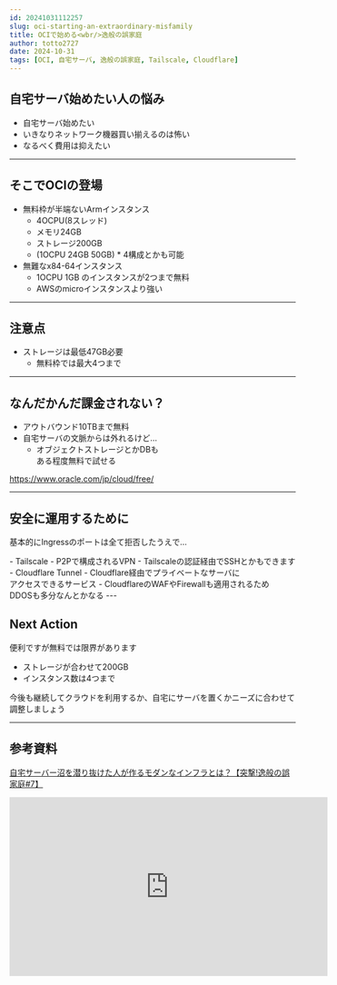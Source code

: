```yaml
---
id: 20241031112257
slug: oci-starting-an-extraordinary-misfamily
title: OCIで始める<wbr/>逸般の誤家庭
author: totto2727
date: 2024-10-31
tags: [OCI, 自宅サーバ, 逸般の誤家庭, Tailscale, Cloudflare]
---
```



## 自宅サーバ始めたい人の悩み

- 自宅サーバ始めたい
- いきなりネットワーク機器買い揃えるのは怖い
- なるべく費用は抑えたい

---

## そこでOCIの登場

- 無料枠が半端ないArmインスタンス
  - 4OCPU(8スレッド)
  - メモリ24GB
  - ストレージ200GB
  - (1OCPU 24GB 50GB) * 4構成とかも可能
- 無難なx84-64インスタンス
  - 1OCPU 1GB のインスタンスが2つまで無料
  - AWSのmicroインスタンスより強い

---

## 注意点

- ストレージは最低47GB必要
  - 無料枠では最大4つまで

---

## なんだかんだ課金されない？

<TextCenter>

- アウトバウンド10TBまで無料
- 自宅サーバの文脈からは外れるけど…
  - オブジェクトストレージとかDBも<Br/>ある程度無料で試せる

</TextCenter>

<TextCenter>https://www.oracle.com/jp/cloud/free/</TextCenter>

---

## 安全に運用するために

<TextCenter>基本的にIngressのポートは全て拒否したうえで…</TextCenter>

<TextCenter>
- Tailscale
  - P2Pで構成されるVPN
  - Tailscaleの認証経由でSSHとかもできます
- Cloudflare Tunnel
  - Cloudflare経由でプライベートなサーバに<Br/>アクセスできるサービス
  - CloudflareのWAFやFirewallも適用されるため<Br/>DDOSも多分なんとかなる
</TextCenter>
---

## Next Action

<TextCenter>便利ですが無料では限界があります</TextCenter>

<TextCenter>

- ストレージが合わせて200GB
- インスタンス数は4つまで

</TextCenter>

<TextCenter>今後も継続してクラウドを利用するか、自宅にサーバを置くかニーズに合わせて調整しましょう</TextCenter>

---

## 参考資料

<TextCenter>[自宅サーバー沼を潜り抜けた人が作る<wbr/>モダンなインフラとは？【突撃!逸般の誤家庭#7】](https://www.youtube.com/watch?v=RRqTR3wL8MY)</TextCenter>

<TextCenter><iframe width="560" height="315" src="https://www.youtube.com/embed/RRqTR3wL8MY?si=fblfpWLJErR14KYa" title="YouTube video player" frameborder="0" allow="accelerometer; autoplay; clipboard-write; encrypted-media; gyroscope; picture-in-picture; web-share" referrerpolicy="strict-origin-when-cross-origin" allowfullscreen></iframe></TextCenter>
